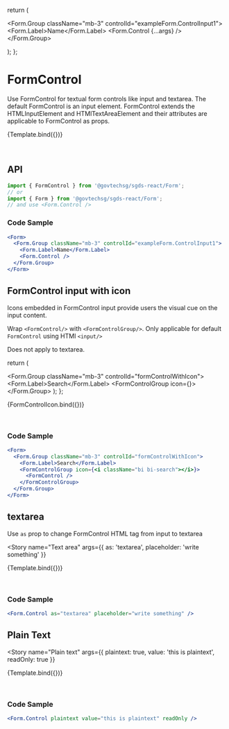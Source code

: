 
<Meta title="Components/Form/FormControl" component={FormControl} />

  return (
    <Form>
      <Form.Group className="mb-3" controlId="exampleForm.ControlInput1">
        <Form.Label>Name</Form.Label>
        <Form.Control {...args} />
      </Form.Group>
    </Form>
  );
};

# FormControl

Use FormControl for textual form controls like input and textarea. The default FormControl is an input element.
FormControl extends the HTMLInputElement and HTMlTextAreaElement and their attributes are applicable to FormControl as props.

<Story name="Default">{Template.bind({})}</Story>

<br />

## API

```jsx
import { FormControl } from '@govtechsg/sgds-react/Form';
// or
import { Form } from '@govtechsg/sgds-react/Form';
// and use <Form.Control />
```

<ArgsTable story="Default" />

### Code Sample

```jsx
<Form>
  <Form.Group className="mb-3" controlId="exampleForm.ControlInput1">
    <Form.Label>Name</Form.Label>
    <Form.Control />
  </Form.Group>
</Form>
```

## FormControl input with icon

Icons embedded in FormControl input provide users the visual cue on the input content.

Wrap `<FormControl/>` with `<FormControlGroup/>`. Only applicable for default `FormControl` using HTMl `<input/>`

Does not apply to textarea.

  return (
    <Form>
      <Form.Group className="mb-3" controlId="formControlWithIcon">
        <Form.Label>Search</Form.Label>
        <FormControlGroup icon={<i className="bi bi-search"></i>}>
          <FormControl />
        </FormControlGroup>
      </Form.Group>
    </Form>
  );
};

<Story name="Form Control with Icon">{FormControlIcon.bind({})}</Story>

<br />

### Code Sample

```jsx
<Form>
  <Form.Group className="mb-3" controlId="formControlWithIcon">
    <Form.Label>Search</Form.Label>
    <FormControlGroup icon={<i className="bi bi-search"></i>}>
      <FormControl />
    </FormControlGroup>
  </Form.Group>
</Form>
```

## textarea

Use `as` prop to change FormControl HTML tag from input to textarea

<Story
  name="Text area"
  args={{ as: 'textarea', placeholder: 'write something' }}
>
  {Template.bind({})}
</Story>

<br />

### Code Sample

```jsx
<Form.Control as="textarea" placeholder="write something" />
```

## Plain Text

<Story
  name="Plain text"
  args={{ plaintext: true, value: 'this is plaintext', readOnly: true }}
>
  {Template.bind({})}
</Story>

<br />

### Code Sample

```jsx
<Form.Control plaintext value="this is plaintext" readOnly />
```

